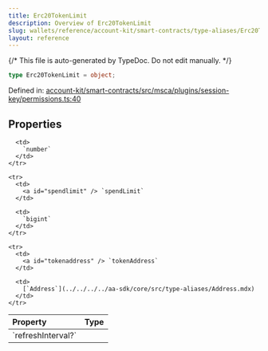 ```yaml
---
title: Erc20TokenLimit
description: Overview of Erc20TokenLimit
slug: wallets/reference/account-kit/smart-contracts/type-aliases/Erc20TokenLimit
layout: reference
---
```


{/* This file is auto-generated by TypeDoc. Do not edit manually. */}

```ts
type Erc20TokenLimit = object;
```

Defined in: [account-kit/smart-contracts/src/msca/plugins/session-key/permissions.ts:40](https://github.com/alchemyplatform/aa-sdk/blob/dc58c113ff1eeb06d4b3f76c505cbbaad47db8fc/account-kit/smart-contracts/src/msca/plugins/session-key/permissions.ts#L40)

## Properties

<table>
  <thead>
    <tr>
      <th align="left">Property</th>
      <th align="left">Type</th>
    </tr>
  </thead>

  <tbody>
    <tr>
      <td>
        <a id="refreshinterval" /> `refreshInterval?`
      </td>

      <td>
        `number`
      </td>
    </tr>

    <tr>
      <td>
        <a id="spendlimit" /> `spendLimit`
      </td>

      <td>
        `bigint`
      </td>
    </tr>

    <tr>
      <td>
        <a id="tokenaddress" /> `tokenAddress`
      </td>

      <td>
        [`Address`](../../../../aa-sdk/core/src/type-aliases/Address.mdx)
      </td>
    </tr>

  </tbody>
</table>
